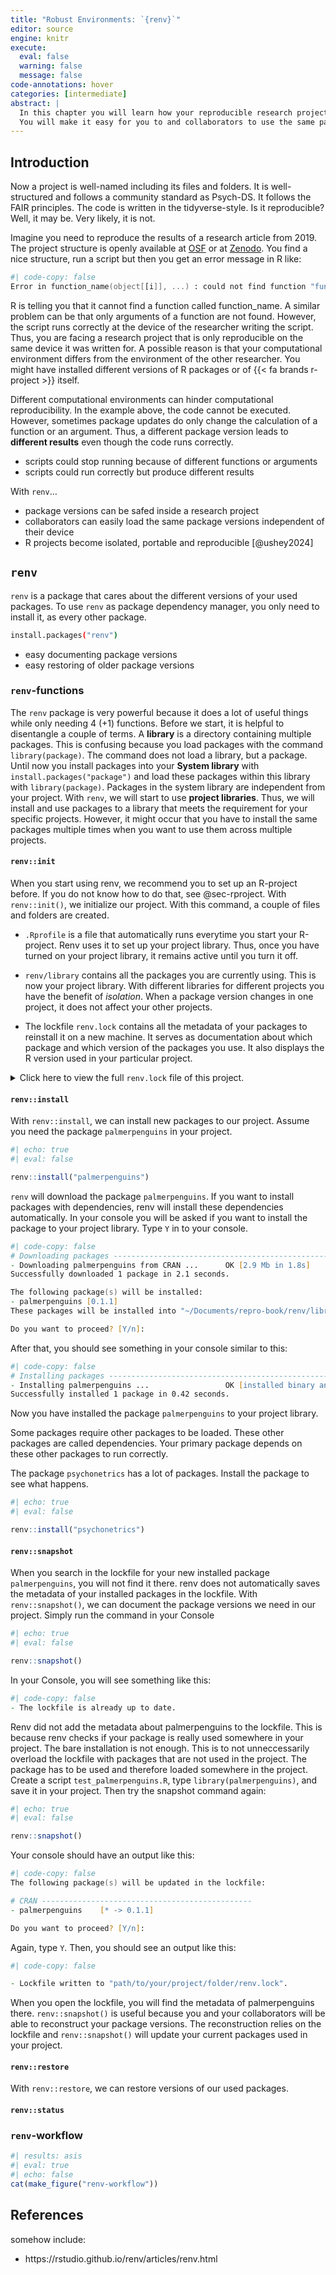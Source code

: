 ```yaml
---
title: "Robust Environments: `{renv}`"
editor: source
engine: knitr
execute:
  eval: false
  warning: false
  message: false
code-annotations: hover
categories: [intermediate]
abstract: |
  In this chapter you will learn how your reproducible research project becomes robust against different package versions.
  You will make it easy for you to and collaborators to use the same package versions in your joint project.
---
```


## Introduction

Now a project is well-named including its files and folders.
It is well-structured and follows a community standard as Psych-DS.
It follows the FAIR principles.
The code is written in the tidyverse-style.
Is it reproducible?
Well, it may be.
Very likely, it is not.

Imagine you need to reproduce the results of a research article from 2019.
The project structure is openly available at [OSF](https://osf.io/) or at [Zenodo](https://zenodo.org/).
You find a nice structure, run a script but then you get an error message in R like:

```zsh
#| code-copy: false
Error in function_name(object[[i]], ...) : could not find function "function_name"
```

R is telling you that it cannot find a function called function_name.
A similar problem can be that only arguments of a function are not found.
However, the script runs correctly at the device of the researcher writing the script.
Thus, you are facing a research project that is only reproducible on the same device it was written for.
A possible reason is that your computational environment differs from the environment of the other researcher.
You might have installed different versions of R packages or of {{< fa brands r-project >}} itself.

::: {.callout-tip title="Computational environments" collapse="true"}

<!--# Introduction to computational environments if not done in a separate chapter -->

:::

Different computational environments can hinder computational reproducibility.
In the example above, the code cannot be executed.
However, sometimes package updates do only change the calculation of a function or an argument.
Thus, a different package version leads to **different results** even though the code runs correctly.

::: {.callout-important title="Problems of different computational environments"}

- scripts could stop running because of different functions or arguments
- scripts could run correctly but produce different results
:::

::: {.callout-tip title="How `renv` helps aligning computational environments"}

With `renv`...

- package versions can be safed inside a research project
- collaborators can easily load the same package versions independent of their device
- R projects become isolated, portable and reproducible [@ushey2024]
:::

<!--# What we will be able to do after this chapter -->

## `renv`

`renv` is a package that cares about the different versions of your used packages.
To use `renv` as package dependency manager, you only need to install it, as every other package.

```zsh
install.packages("renv")
```

::: {.callout-tip title="Benefits of `renv`"}
- easy documenting package versions
- easy restoring of older package versions
<!--# Is this callout-box redundant to the one above?-->
:::

### `renv`-functions

The `renv` package is very powerful because it does a lot of useful things while only needing 4 (+1) functions. 
Before we start, it is helpful to disentangle a couple of terms.
A **library** is a directory containing multiple packages.
This is confusing because you load packages with the command `library(package)`.
The command does not load a library, but a package.
Until now you install packages into your **System library** with `install.packages("package")` and load these packages within this library with `library(package)`.
Packages in the system library are independent from your project. 
With `renv`, we will start to use **project libraries**.
Thus, we will install and use packages to a library that meets the requirement for your specific projects.
However, it might occur that you have to install the same packages multiple times when you want to use them across multiple projects.

#### `renv::init`

When you start using renv, we recommend you to set up an R-project before.
If you do not know how to do that, see @sec-rproject.
With `renv::init()`, we initialize our project.
With this command, a couple of files and folders are created.

- `.Rprofile` is a file that automatically runs everytime you start your R-project.
Renv uses it to set up your project library.
Thus, once you have turned on your project library, it remains active until you turn it off.

- `renv/library` contains all the packages you are currently using.
This is now your project library.
With different libraries for different projects you have the benefit of *isolation*.
When a package version changes in one project, it does not affect your other projects.

- The lockfile `renv.lock` contains all the metadata of your packages to reinstall it on a new machine.
It serves as documentation about which package and which version of the packages you use.
It also displays the R version used in your particular project.

<details>
<summary>Click here to view the full `renv.lock` file of this project.</summary>
```json
#| file: renv.lock
#| code-line-numbers: true
```
</details>

#### `renv::install`

With `renv::install`, we can install new packages to our project.
Assume you need the package `palmerpenguins` in your project.

```r
#| echo: true
#| eval: false

renv::install("palmerpenguins")
```

`renv` will download the package `palmerpenguins`.
If you want to install packages with dependencies, renv will install these dependencies automatically.
In your console you will be asked if you want to install the package to your project library.
Type `Y` in to your console.

```zsh
#| code-copy: false
# Downloading packages -------------------------------------------------------
- Downloading palmerpenguins from CRAN ...      OK [2.9 Mb in 1.8s]
Successfully downloaded 1 package in 2.1 seconds.

The following package(s) will be installed:
- palmerpenguins [0.1.1]
These packages will be installed into "~/Documents/repro-book/renv/library/macos/R-4.4/aarch64-apple-darwin20".

Do you want to proceed? [Y/n]: 
```

After that, you should see something in your console similar to this:

```zsh
#| code-copy: false
# Installing packages --------------------------------------------------------
- Installing palmerpenguins ...                 OK [installed binary and cached in 0.34s]
Successfully installed 1 package in 0.42 seconds.
```

Now you have installed the package `palmerpenguins` to your project library.

::: {.callout-note title="What are dependencies?" collapse="true"}
Some packages require other packages to be loaded.
These other packages are called dependencies.
Your primary package depends on these other packages to run correctly.

The package `psychonetrics` has a lot of packages.
Install the package to see what happens.

```r
#| echo: true
#| eval: false

renv::install("psychonetrics")
```
:::

#### `renv::snapshot`

When you search in the lockfile for your new installed package `palmerpenguins`, you will not find it there.
renv does not automatically saves the metadata of your installed packages in the lockfile.
With `renv::snapshot()`, we can document the package versions we need in our project.
Simply run the command in your Console

```r
#| echo: true
#| eval: false

renv::snapshot()
```

In your Console, you will see something like this:

```zsh
#| code-copy: false
- The lockfile is already up to date.
```

Renv did not add the metadata about palmerpenguins to the lockfile.
This is because renv checks if your package is really used somewhere in your project.
The bare installation is not enough.
This is to not unneccessarily overload the lockfile with packages that are not used in the project.
The package has to be used and therefore loaded somewhere in the project.
Create a script `test_palmerpenguins.R`, type `library(palmerpenguins)`, and save it in your project.
Then try the snapshot command again:

```r
#| echo: true
#| eval: false

renv::snapshot()
```

Your console should have an output like this:

```zsh
#| code-copy: false
The following package(s) will be updated in the lockfile:

# CRAN -----------------------------------------------
- palmerpenguins    [* -> 0.1.1]

Do you want to proceed? [Y/n]: 
```

Again, type `Y`.
Then, you should see an output like this:

```zsh
#| code-copy: false

- Lockfile written to "path/to/your/project/folder/renv.lock".
```

When you open the lockfile, you will find the metadata of palmerpenguins there.
`renv::snapshot()` is useful because you and your collaborators will be able to reconstruct your package versions. The reconstruction relies on the lockfile and `renv::snapshot()` will update your current packages used in your project.

#### `renv::restore`

With `renv::restore`, we can restore versions of our used packages.

#### `renv::status`

### `renv`-workflow

```r
#| results: asis
#| eval: true
#| echo: false
cat(make_figure("renv-workflow"))
```

<!--# Insert a figure of a renv-workflow -->

## References

somehow include:

- https://rstudio.github.io/renv/articles/renv.html
